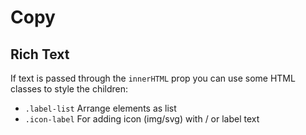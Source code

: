 
<Meta title="Typography/Copy/How To" />

# Copy

## Rich Text

If text is passed through the `innerHTML` prop you can use some HTML classes to style the children:

-   `.label-list` Arrange elements as list
-   `.icon-label` For adding icon (img/svg) with / or label text
